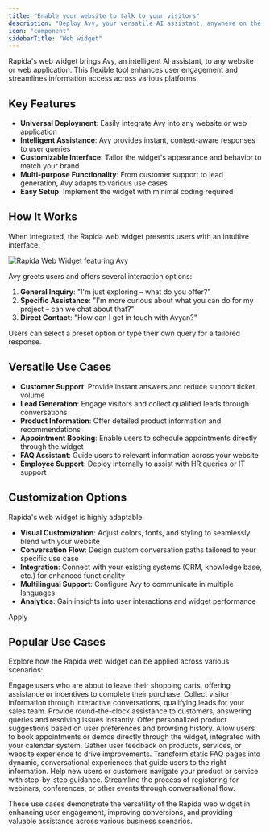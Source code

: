 ```yaml
---
title: "Enable your website to talk to your visitors"
description: "Deploy Avy, your versatile AI assistant, anywhere on the web"
icon: "component"
sidebarTitle: "Web widget"
---
```


Rapida's web widget brings Avy, an intelligent AI assistant, to any website or web application. This flexible tool enhances user engagement and streamlines information access across various platforms.

## Key Features

- **Universal Deployment**: Easily integrate Avy into any website or web application
- **Intelligent Assistance**: Avy provides instant, context-aware responses to user queries
- **Customizable Interface**: Tailor the widget's appearance and behavior to match your brand
- **Multi-purpose Functionality**: From customer support to lead generation, Avy adapts to various use cases
- **Easy Setup**: Implement the widget with minimal coding required

## How It Works

When integrated, the Rapida web widget presents users with an intuitive interface:

<Frame>
  <img src="/images/widget.png" alt="Rapida Web Widget featuring Avy" />
</Frame>

Avy greets users and offers several interaction options:

1. **General Inquiry**: "I'm just exploring – what do you offer?"
2. **Specific Assistance**: "I'm more curious about what you can do for my project – can we chat about that?"
3. **Direct Contact**: "How can I get in touch with Avyan?"

Users can select a preset option or type their own query for a tailored response.

## Versatile Use Cases

- **Customer Support**: Provide instant answers and reduce support ticket volume
- **Lead Generation**: Engage visitors and collect qualified leads through conversations
- **Product Information**: Offer detailed product information and recommendations
- **Appointment Booking**: Enable users to schedule appointments directly through the widget
- **FAQ Assistant**: Guide users to relevant information across your website
- **Employee Support**: Deploy internally to assist with HR queries or IT support

## Customization Options

Rapida's web widget is highly adaptable:

- **Visual Customization**: Adjust colors, fonts, and styling to seamlessly blend with your website
- **Conversation Flow**: Design custom conversation paths tailored to your specific use case
- **Integration**: Connect with your existing systems (CRM, knowledge base, etc.) for enhanced functionality
- **Multilingual Support**: Configure Avy to communicate in multiple languages
- **Analytics**: Gain insights into user interactions and widget performance

Apply

## Popular Use Cases

Explore how the Rapida web widget can be applied across various scenarios:

<CardGroup cols={2}>
  <Card title="Cart Abandonment Recovery" icon="shopping-cart">
    Engage users who are about to leave their shopping carts, offering
    assistance or incentives to complete their purchase.
  </Card>
  <Card title="Lead Capturing" icon="user-plus">
    Collect visitor information through interactive conversations, qualifying
    leads for your sales team.
  </Card>
  <Card title="24/7 Customer Support" icon="headphones">
    Provide round-the-clock assistance to customers, answering queries and
    resolving issues instantly.
  </Card>
  <Card title="Product Recommendations" icon="gift">
    Offer personalized product suggestions based on user preferences and
    browsing history.
  </Card>
  <Card title="Appointment Scheduling" icon="calendar">
    Allow users to book appointments or demos directly through the widget,
    integrated with your calendar system.
  </Card>
  <Card title="Feedback Collection" icon="message-square">
    Gather user feedback on products, services, or website experience to drive
    improvements.
  </Card>
  <Card title="Interactive FAQs" icon="help-circle">
    Transform static FAQ pages into dynamic, conversational experiences that
    guide users to the right information.
  </Card>
  <Card title="Onboarding Assistance" icon="graduation-cap">
    Help new users or customers navigate your product or service with
    step-by-step guidance.
  </Card>
  <Card title="Event Registration" icon="ticket">
    Streamline the process of registering for webinars, conferences, or other
    events through conversational flow.
  </Card>
</CardGroup>

These use cases demonstrate the versatility of the Rapida web widget in enhancing user engagement, improving conversions, and providing valuable assistance across various business scenarios.
